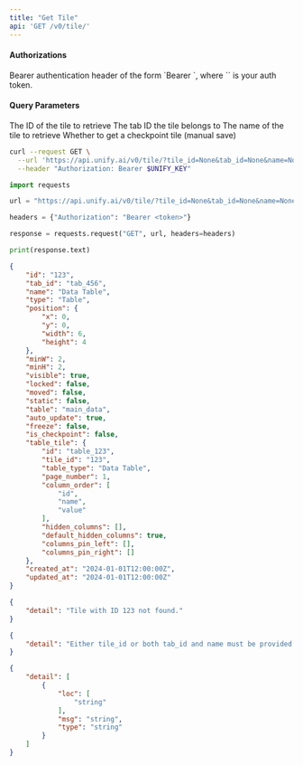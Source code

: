 ```yaml
---
title: "Get Tile"
api: 'GET /v0/tile/'
---
```



#### Authorizations

<ParamField header="Authorization" type="string" required="true">
  Bearer authentication header of the form `Bearer <token>`, where `<token>` is your auth token.
</ParamField>

#### Query Parameters

<ParamField query="tile_id" type="string | null" >
The ID of the tile to retrieve
</ParamField>

<ParamField query="tab_id" type="string | null" >
The tab ID the tile belongs to
</ParamField>

<ParamField query="name" type="string | null" >
The name of the tile to retrieve
</ParamField>

<ParamField query="checkpoint" type="boolean"  default="false">
Whether to get a checkpoint tile (manual save)
</ParamField>

<RequestExample>

```bash cURL
curl --request GET \
  --url 'https://api.unify.ai/v0/tile/?tile_id=None&tab_id=None&name=None&checkpoint=None' \
  --header "Authorization: Bearer $UNIFY_KEY"
```

```python Python
import requests

url = "https://api.unify.ai/v0/tile/?tile_id=None&tab_id=None&name=None&checkpoint=None"

headers = {"Authorization": "Bearer <token>"}

response = requests.request("GET", url, headers=headers)

print(response.text)
```

</RequestExample>
<ResponseExample>

```json 200
{
    "id": "123",
    "tab_id": "tab_456",
    "name": "Data Table",
    "type": "Table",
    "position": {
        "x": 0,
        "y": 0,
        "width": 6,
        "height": 4
    },
    "minW": 2,
    "minH": 2,
    "visible": true,
    "locked": false,
    "moved": false,
    "static": false,
    "table": "main_data",
    "auto_update": true,
    "freeze": false,
    "is_checkpoint": false,
    "table_tile": {
        "id": "table_123",
        "tile_id": "123",
        "table_type": "Data Table",
        "page_number": 1,
        "column_order": [
            "id",
            "name",
            "value"
        ],
        "hidden_columns": [],
        "default_hidden_columns": true,
        "columns_pin_left": [],
        "columns_pin_right": []
    },
    "created_at": "2024-01-01T12:00:00Z",
    "updated_at": "2024-01-01T12:00:00Z"
}
```

```json 404
{
    "detail": "Tile with ID 123 not found."
}
```

```json 400
{
    "detail": "Either tile_id or both tab_id and name must be provided."
}
```

```json 422
{
    "detail": [
        {
            "loc": [
                "string"
            ],
            "msg": "string",
            "type": "string"
        }
    ]
}
```

</ResponseExample>
